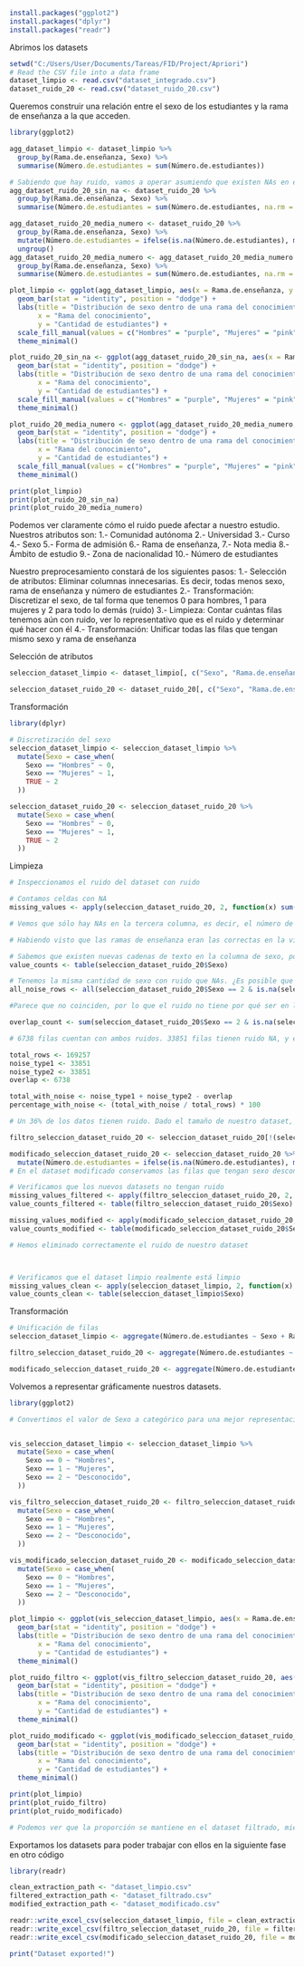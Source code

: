 ```r
install.packages("ggplot2")
install.packages("dplyr")
install.packages("readr")
```

Abrimos los datasets
```r
setwd("C:/Users/User/Documents/Tareas/FID/Project/Apriori")
# Read the CSV file into a data frame
dataset_limpio <- read.csv("dataset_integrado.csv")
dataset_ruido_20 <- read.csv("dataset_ruido_20.csv")
```

Queremos construir una relación entre el sexo de los estudiantes y la rama de enseñanza a la que acceden.

```r
library(ggplot2)

agg_dataset_limpio <- dataset_limpio %>%
  group_by(Rama.de.enseñanza, Sexo) %>%
  summarise(Número.de.estudiantes = sum(Número.de.estudiantes))

# Sabiendo que hay ruido, vamos a operar asumiendo que existen NAs en el número de estudiantes. Haremos un plot eliminando los NAs y otro haciendo una media de ellos
agg_dataset_ruido_20_sin_na <- dataset_ruido_20 %>%
  group_by(Rama.de.enseñanza, Sexo) %>%
  summarise(Número.de.estudiantes = sum(Número.de.estudiantes, na.rm = TRUE))

agg_dataset_ruido_20_media_numero <- dataset_ruido_20 %>%
  group_by(Rama.de.enseñanza, Sexo) %>%
  mutate(Número.de.estudiantes = ifelse(is.na(Número.de.estudiantes), mean(Número.de.estudiantes, na.rm = TRUE), Número.de.estudiantes)) %>%
  ungroup()
agg_dataset_ruido_20_media_numero <- agg_dataset_ruido_20_media_numero %>%
  group_by(Rama.de.enseñanza, Sexo) %>%
  summarise(Número.de.estudiantes = sum(Número.de.estudiantes, na.rm = TRUE))

plot_limpio <- ggplot(agg_dataset_limpio, aes(x = Rama.de.enseñanza, y = Número.de.estudiantes, fill = Sexo)) +
  geom_bar(stat = "identity", position = "dodge") +
  labs(title = "Distribución de sexo dentro de una rama del conocimiento",
       x = "Rama del conocimiento",
       y = "Cantidad de estudiantes") +
  scale_fill_manual(values = c("Hombres" = "purple", "Mujeres" = "pink")) +
  theme_minimal()

plot_ruido_20_sin_na <- ggplot(agg_dataset_ruido_20_sin_na, aes(x = Rama.de.enseñanza, y = Número.de.estudiantes, fill = Sexo)) +
  geom_bar(stat = "identity", position = "dodge") +
  labs(title = "Distribución de sexo dentro de una rama del conocimiento",
       x = "Rama del conocimiento",
       y = "Cantidad de estudiantes") +
  scale_fill_manual(values = c("Hombres" = "purple", "Mujeres" = "pink", "amarillo" = "yellow"), "azul" = "blue", "naranja" = "orange", "rojo" = "red", "verde" = "green") +
  theme_minimal()

plot_ruido_20_media_numero <- ggplot(agg_dataset_ruido_20_media_numero, aes(x = Rama.de.enseñanza, y = Número.de.estudiantes, fill = Sexo)) +
  geom_bar(stat = "identity", position = "dodge") +
  labs(title = "Distribución de sexo dentro de una rama del conocimiento",
       x = "Rama del conocimiento",
       y = "Cantidad de estudiantes") +
  scale_fill_manual(values = c("Hombres" = "purple", "Mujeres" = "pink", "amarillo" = "yellow"), "azul" = "blue", "naranja" = "orange", "rojo" = "red", "verde" = "green") +
  theme_minimal()

print(plot_limpio)
print(plot_ruido_20_sin_na)
print(plot_ruido_20_media_numero)
```

Podemos ver claramente cómo el ruido puede afectar a nuestro estudio. 
Nuestros atributos son: 
1.- Comunidad autónoma
2.- Universidad
3.- Curso
4.- Sexo
5.- Forma de admisión
6.- Rama de enseñanza,
7.- Nota media
8.- Ámbito de estudio
9.- Zona de nacionalidad 
10.- Número de estudiantes

Nuestro preprocesamiento constará de los siguientes pasos:
1.- Selección de atributos: Eliminar columnas innecesarias. Es decir, todas menos sexo, rama de enseñanza y número de estudiantes
2.- Transformación: Discretizar el sexo, de tal forma que tenemos 0 para hombres, 1 para mujeres y 2 para todo lo demás (ruido)
3.- Limpieza: Contar cuántas filas tenemos aún con ruido, ver lo representativo que es el ruido y determinar qué hacer con él
4.- Transformación: Unificar todas las filas que tengan mismo sexo y rama de enseñanza

Selección de atributos
```r
seleccion_dataset_limpio <- dataset_limpio[, c("Sexo", "Rama.de.enseñanza", "Número.de.estudiantes")]

seleccion_dataset_ruido_20 <- dataset_ruido_20[, c("Sexo", "Rama.de.enseñanza", "Número.de.estudiantes")]
```

Transformación
```r
library(dplyr)

# Discretización del sexo
seleccion_dataset_limpio <- seleccion_dataset_limpio %>%
  mutate(Sexo = case_when(
    Sexo == "Hombres" ~ 0,
    Sexo == "Mujeres" ~ 1,
    TRUE ~ 2
  ))

seleccion_dataset_ruido_20 <- seleccion_dataset_ruido_20 %>%
  mutate(Sexo = case_when(
    Sexo == "Hombres" ~ 0,
    Sexo == "Mujeres" ~ 1,
    TRUE ~ 2
  ))
```

Limpieza
```r
# Inspeccionamos el ruido del dataset con ruido

# Contamos celdas con NA
missing_values <- apply(seleccion_dataset_ruido_20, 2, function(x) sum(is.na(x)))

# Vemos que sólo hay NAs en la tercera columna, es decir, el número de estudiantes

# Habiendo visto que las ramas de enseñanza eran las correctas en la visualización que hicimos antes, podemos asumir que no habrá ruido (identificable) ahí

# Sabemos que existen nuevas cadenas de texto en la columna de sexo, por eso lo hemos identificado como "2". Vamos a contar la cantidad de hombres, mujeres y ruido hay en total
value_counts <- table(seleccion_dataset_ruido_20$Sexo)

# Tenemos la misma cantidad de sexo con ruido que NAs. ¿Es posible que las filas coincidan?
all_noise_rows <- all(seleccion_dataset_ruido_20$Sexo == 2 & is.na(seleccion_dataset_ruido_20$Número.de.estudiantes) | seleccion_dataset_ruido_20$Sexo != 2 & !is.na(seleccion_dataset_ruido_20$Número.de.estudiantes))

#Parece que no coinciden, por lo que el ruido no tiene por qué ser en las mismas filas. De todas formas, vamos a ver cuántas filas tienen ambos ruidos

overlap_count <- sum(seleccion_dataset_ruido_20$Sexo == 2 & is.na(seleccion_dataset_ruido_20$Número.de.estudiantes))

# 6738 filas cuentan con ambos ruidos. 33851 filas tienen ruido NA, y el mismo número tiene ruido de sexo, donde 6738 de ellas coinciden. El total de datos es 169257 filas. Vamos a calcular el número total de ruido real y ver su proporción real sobre nuestro conjunto de datos

total_rows <- 169257
noise_type1 <- 33851
noise_type2 <- 33851
overlap <- 6738

total_with_noise <- noise_type1 + noise_type2 - overlap
percentage_with_noise <- (total_with_noise / total_rows) * 100

# Un 36% de los datos tienen ruido. Dado el tamaño de nuestro dataset, eliminar estos datos no debería tener un impacto en la proporción final de nuestro análisis, pero vamos a proceder haciendo dos datasets nuevos: uno con los datos eliminados, y otro con los datos modificados

filtro_seleccion_dataset_ruido_20 <- seleccion_dataset_ruido_20[!(seleccion_dataset_ruido_20$Sexo == 2 | is.na(seleccion_dataset_ruido_20$Número.de.estudiantes)), ]

modificado_seleccion_dataset_ruido_20 <- seleccion_dataset_ruido_20 %>%
  mutate(Número.de.estudiantes = ifelse(is.na(Número.de.estudiantes), mean(Número.de.estudiantes, na.rm = TRUE), Número.de.estudiantes))
# En el dataset modificado conservamos las filas que tengan sexo desconocido. Lo representaremos luego como "Desconocido"

# Verificamos que los nuevos datasets no tengan ruido
missing_values_filtered <- apply(filtro_seleccion_dataset_ruido_20, 2, function(x) sum(is.na(x)))
value_counts_filtered <- table(filtro_seleccion_dataset_ruido_20$Sexo)

missing_values_modified <- apply(modificado_seleccion_dataset_ruido_20, 2, function(x) sum(is.na(x)))
value_counts_modified <- table(modificado_seleccion_dataset_ruido_20$Sexo)

# Hemos eliminado correctamente el ruido de nuestro dataset



# Verificamos que el dataset limpio realmente está limpio
missing_values_clean <- apply(seleccion_dataset_limpio, 2, function(x) sum(is.na(x)))
value_counts_clean <- table(seleccion_dataset_limpio$Sexo)
```

Transformación
```r
# Unificación de filas
seleccion_dataset_limpio <- aggregate(Número.de.estudiantes ~ Sexo + Rama.de.enseñanza, data = seleccion_dataset_limpio, sum)

filtro_seleccion_dataset_ruido_20 <- aggregate(Número.de.estudiantes ~ Sexo + Rama.de.enseñanza, data = filtro_seleccion_dataset_ruido_20, sum)

modificado_seleccion_dataset_ruido_20 <- aggregate(Número.de.estudiantes ~ Sexo + Rama.de.enseñanza, data = modificado_seleccion_dataset_ruido_20, sum)
```

Volvemos a representar gráficamente nuestros datasets.
```r
library(ggplot2)

# Convertimos el valor de Sexo a categórico para una mejor representación


vis_seleccion_dataset_limpio <- seleccion_dataset_limpio %>%
  mutate(Sexo = case_when(
    Sexo == 0 ~ "Hombres",
    Sexo == 1 ~ "Mujeres",
    Sexo == 2 ~ "Desconocido",
  ))

vis_filtro_seleccion_dataset_ruido_20 <- filtro_seleccion_dataset_ruido_20 %>%
  mutate(Sexo = case_when(
    Sexo == 0 ~ "Hombres",
    Sexo == 1 ~ "Mujeres",
    Sexo == 2 ~ "Desconocido",
  ))

vis_modificado_seleccion_dataset_ruido_20 <- modificado_seleccion_dataset_ruido_20 %>%
  mutate(Sexo = case_when(
    Sexo == 0 ~ "Hombres",
    Sexo == 1 ~ "Mujeres",
    Sexo == 2 ~ "Desconocido",
  ))

plot_limpio <- ggplot(vis_seleccion_dataset_limpio, aes(x = Rama.de.enseñanza, y = Número.de.estudiantes, fill = Sexo)) +
  geom_bar(stat = "identity", position = "dodge") +
  labs(title = "Distribución de sexo dentro de una rama del conocimiento",
       x = "Rama del conocimiento",
       y = "Cantidad de estudiantes") +
  theme_minimal()

plot_ruido_filtro <- ggplot(vis_filtro_seleccion_dataset_ruido_20, aes(x = Rama.de.enseñanza, y = Número.de.estudiantes, fill = Sexo)) +
  geom_bar(stat = "identity", position = "dodge") +
  labs(title = "Distribución de sexo dentro de una rama del conocimiento",
       x = "Rama del conocimiento",
       y = "Cantidad de estudiantes") +
  theme_minimal()

plot_ruido_modificado <- ggplot(vis_modificado_seleccion_dataset_ruido_20, aes(x = Rama.de.enseñanza, y = Número.de.estudiantes, fill = Sexo)) +
  geom_bar(stat = "identity", position = "dodge") +
  labs(title = "Distribución de sexo dentro de una rama del conocimiento",
       x = "Rama del conocimiento",
       y = "Cantidad de estudiantes") +
  theme_minimal()

print(plot_limpio)
print(plot_ruido_filtro)
print(plot_ruido_modificado)

# Podemos ver que la proporción se mantiene en el dataset filtrado, mientras que el impacto de mantener un valor desconocido para "Sexo" es realmente impactante. Aun así, procederemos con el análisis de ambos datasets con ruido, para poder ver cómo se refleja en los resultados finales
```


Exportamos los datasets para poder trabajar con ellos en la siguiente fase en otro código
```r
library(readr)

clean_extraction_path <- "dataset_limpio.csv"
filtered_extraction_path <- "dataset_filtrado.csv"
modified_extraction_path <- "dataset_modificado.csv"

readr::write_excel_csv(seleccion_dataset_limpio, file = clean_extraction_path)
readr::write_excel_csv(filtro_seleccion_dataset_ruido_20, file = filtered_extraction_path)
readr::write_excel_csv(modificado_seleccion_dataset_ruido_20, file = modified_extraction_path)

print("Dataset exported!")
```